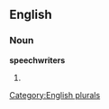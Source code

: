 
==English==

===Noun===
'''speechwriters'''

# {{plural of|[[speechwriter]]}}

[[Category:English plurals]]